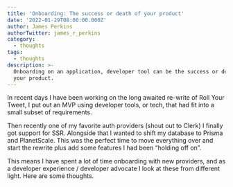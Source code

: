 ```yaml
---
title: 'Onboarding: The success or death of your product'
date: '2022-01-29T08:00:00.000Z'
author: James Perkins
authorTwitter: james_r_perkins
category:
  - thoughts
tags:
  - thoughts
description: >-
  Onboarding on an application, developer tool can be the success or death of
  your product.
---
```


In recent days I have been working on the long awaited re-write of Roll Your Tweet, I put out an MVP using developer tools, or tech, that had fit into a small subset of requirements.&#x20;

Then recently one of my favorite auth providers (shout out to Clerk) I finally got support for SSR. Alongside that I wanted to shift my database to Prisma and PlanetScale. This was the perfect time to move everything over and start the rewrite plus add some features I had been “holding off on”.

This means I have spent a lot of time onboarding with new providers, and as a developer experience / developer advocate I look at these from different light. Here are some thoughts.

